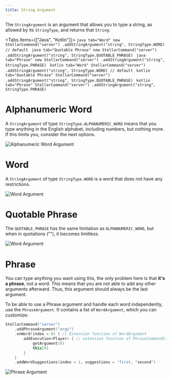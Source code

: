 ```yaml
---
title: String Argument
---
```


The `StringArgument` is an argument that allows you to type a string, as allowed by its `StringType`, and returns that `String`:


<Tabs items={["Java", "Kotlin"]}>
    <Tab value="Java">
        ```java tab="Word"
        new StellarCommand("server")
            .addStringArgument("string", StringType.WORD) // default
        ```
        ```java tab="Quotable Phrase"
        new StellarCommand("server")
            .addStringArgument("string", StringType.QUOTABLE_PHRASE)
        ```
        ```java tab="Phrase"
        new StellarCommand("server")
            .addStringArgument("string", StringType.PHRASE)
        ```
    </Tab>
    <Tab value="Kotlin">
        ```kotlin tab="Word"
        StellarCommand("server")
            .addStringArgument("string", StringType.WORD) // default
        ```
        ```kotlin tab="Quotable Phrase"
        StellarCommand("server")
            .addStringArgument("string", StringType.QUOTABLE_PHRASE)
        ```
        ```kotlin tab="Phrase"
        StellarCommand("server")
            .addStringArgument("string", StringType.PHRASE)
        ```
    </Tab>
</Tabs>

# Alphanumeric Word

A `StringArgument` of type `StringType.ALPHANUMERIC_WORD` means that you type anything in the English alphabet, including numbers, but nothing more. If this limits you, consider the next options.

[//]: # (<ArgumentParser placeholder="abcd1234" regex="^[a-z,A-Z,0-9]*$" />)

![Alphanumeric Word Argument](https://cdn.undefinedcreations.com/stellar/gifs/basic/alphanumeric_word.gif)

# Word

A `StringArgument` of type `StringType.WORD` is a word that does not have any restrictions.

[//]: # (<ArgumentParser placeholder="abcd1234!@#$%" regex="^\S*$" />)

![Word Argument](https://cdn.undefinedcreations.com/stellar/gifs/basic/word.gif)

# Quotable Phrase

The `QUOTABLE_PHRASE` has the same limitation as `ALPHANUMERIC_WORD`, but when in quotations (""), it becomes limitless.

[//]: # (<ArgumentParser placeholder='"abcd1234!@#\$%"' regex='^&#40;".*"|[a-z,A-Z,0-9]*&#41;$' />)

![Word Argument](https://cdn.undefinedcreations.com/stellar/gifs/basic/quotable_phrase.gif)

# Phrase

You can type anything you want using this, the only problem here is that **it's a phrase**, not a word. This means that you are not able to add any other arguments afterward. Thus, this argument should always be the last argument.

To be able to use a Phrase argument and handle each word independently, use the `PhraseArgument`. It contains a list of `WordArgument`, which you can customize:

```kotlin
StellarCommand("server")
    .addPhraseArgument("args")
    .onWord(index = 0) { // Extension function of WordArgument
        addExecution<Player> { // extension function of PhraseCommandContext
            getArgument(0)
            this[0]
        }
    }
    .addWordSuggestions(index = 1, suggestions = "first, "second")
```

[//]: # (<ArgumentParser placeholder="You can write anything you want here!" regex="^.*$" />)

![Phrase Argument](https://cdn.undefinedcreations.com/stellar/gifs/basic/phrase.gif)